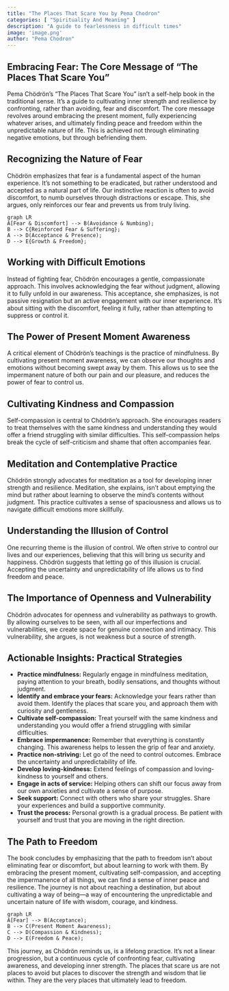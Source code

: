 ```yaml
---
title: "The Places That Scare You by Pema Chodron"
categories: [ "Spirituality And Meaning" ]
description: "A guide to fearlessness in difficult times"
image: 'image.png'
author: "Pema Chodron"
---
```

## Embracing Fear: The Core Message of "The Places That Scare You"

Pema Chödrön's "The Places That Scare You" isn't a self-help book in the traditional sense.  It's a guide to cultivating inner strength and resilience by confronting, rather than avoiding, fear and discomfort.  The core message revolves around embracing the present moment, fully experiencing whatever arises, and ultimately finding peace and freedom within the unpredictable nature of life.  This is achieved not through eliminating negative emotions, but through befriending them.

## Recognizing the Nature of Fear

Chödrön emphasizes that fear is a fundamental aspect of the human experience. It's not something to be eradicated, but rather understood and accepted as a natural part of life.  Our instinctive reaction is often to avoid discomfort, to numb ourselves through distractions or escape.  This, she argues, only reinforces our fear and prevents us from truly living.

```mermaid
graph LR
A[Fear & Discomfort] --> B(Avoidance & Numbing);
B --> C{Reinforced Fear & Suffering};
A --> D(Acceptance & Presence);
D --> E{Growth & Freedom};
```

## Working with Difficult Emotions

Instead of fighting fear, Chödrön encourages a gentle, compassionate approach.  This involves acknowledging the fear without judgment, allowing it to fully unfold in our awareness. This acceptance, she emphasizes, is not passive resignation but an active engagement with our inner experience.  It’s about sitting with the discomfort, feeling it fully, rather than attempting to suppress or control it.

## The Power of Present Moment Awareness

A critical element of Chödrön's teachings is the practice of mindfulness.  By cultivating present moment awareness, we can observe our thoughts and emotions without becoming swept away by them. This allows us to see the impermanent nature of both our pain and our pleasure, and reduces the power of fear to control us.

## Cultivating Kindness and Compassion

Self-compassion is central to Chödrön's approach.  She encourages readers to treat themselves with the same kindness and understanding they would offer a friend struggling with similar difficulties.  This self-compassion helps break the cycle of self-criticism and shame that often accompanies fear.

## Meditation and Contemplative Practice

Chödrön strongly advocates for meditation as a tool for developing inner strength and resilience.  Meditation, she explains, isn't about emptying the mind but rather about learning to observe the mind's contents without judgment. This practice cultivates a sense of spaciousness and allows us to navigate difficult emotions more skillfully.

##  Understanding the Illusion of Control

One recurring theme is the illusion of control. We often strive to control our lives and our experiences, believing that this will bring us security and happiness.  Chödrön suggests that letting go of this illusion is crucial. Accepting the uncertainty and unpredictability of life allows us to find freedom and peace.

## The Importance of Openness and Vulnerability

Chödrön advocates for openness and vulnerability as pathways to growth.  By allowing ourselves to be seen, with all our imperfections and vulnerabilities, we create space for genuine connection and intimacy.  This vulnerability, she argues, is not weakness but a source of strength.

## Actionable Insights: Practical Strategies

* **Practice mindfulness:** Regularly engage in mindfulness meditation, paying attention to your breath, bodily sensations, and thoughts without judgment.
* **Identify and embrace your fears:** Acknowledge your fears rather than avoid them.  Identify the places that scare you, and approach them with curiosity and gentleness.
* **Cultivate self-compassion:** Treat yourself with the same kindness and understanding you would offer a friend struggling with similar difficulties.
* **Embrace impermanence:** Remember that everything is constantly changing.  This awareness helps to lessen the grip of fear and anxiety.
* **Practice non-striving:**  Let go of the need to control outcomes.  Embrace the uncertainty and unpredictability of life.
* **Develop loving-kindness:** Extend feelings of compassion and loving-kindness to yourself and others.
* **Engage in acts of service:** Helping others can shift our focus away from our own anxieties and cultivate a sense of purpose.
* **Seek support:**  Connect with others who share your struggles. Share your experiences and build a supportive community.
* **Trust the process:** Personal growth is a gradual process.  Be patient with yourself and trust that you are moving in the right direction.


## The Path to Freedom

The book concludes by emphasizing that the path to freedom isn't about eliminating fear or discomfort, but about learning to work with them.  By embracing the present moment, cultivating self-compassion, and accepting the impermanence of all things, we can find a sense of inner peace and resilience.  The journey is not about reaching a destination, but about cultivating a way of being—a way of encountering the unpredictable and uncertain nature of life with wisdom, courage, and kindness.

```mermaid
graph LR
A[Fear] --> B(Acceptance);
B --> C(Present Moment Awareness);
C --> D(Compassion & Kindness);
D --> E(Freedom & Peace);
```

This journey, as Chödrön reminds us, is a lifelong practice. It’s not a linear progression, but a continuous cycle of confronting fear, cultivating awareness, and developing inner strength. The places that scare us are not places to avoid but places to discover the strength and wisdom that lie within. They are the very places that ultimately lead to freedom.

